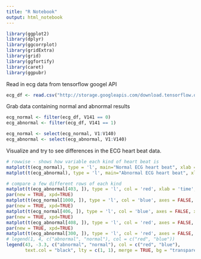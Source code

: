 ```yaml
---
title: "R Notebook"
output: html_notebook
---
```




```r
library(ggplot2)
library(dplyr)
library(ggcorrplot)
library(gridExtra)
library(grid)
library(ggfortify)
library(caret)
library(ggpubr)
```


Read in ecg data from tensorflow googel API
```r
ecg_df <- read.csv("http://storage.googleapis.com/download.tensorflow.org/data/ecg.csv", header = FALSE)

```

Grab data containing normal and abnormal results
```r
ecg_normal <- filter(ecg_df, V141 == 0)
ecg_abnormal <- filter(ecg_df, V141 == 1)

ecg_normal <- select(ecg_normal, V1:V140)
ecg_abnormal <- select(ecg_abnormal, V1:V140)
```

Visualize and try to see differences in the ECG heart beat data.
```r
# rowwise - shows how variable each kind of heart beat is
matplot(t(ecg_normal), type = 'l', main="Normal ECG heart beat", xlab = "time", ylab = "variation")
matplot(t(ecg_abnormal), type = 'l', main="Abnormal ECG heart beat", xlab = "time", ylab = "variation")
```

```r
# compare a few different rows of each kind
matplot(t(ecg_abnormal[403, ]), type = 'l', col = 'red', xlab = 'time', ylab = 'variation', main="Normal vs. Abnormal Heart Beats")
par(new = TRUE, xpd=TRUE)
matplot(t(ecg_normal[1000, ]), type = 'l', col = 'blue', axes = FALSE, xlab = "", ylab = "")
par(new = TRUE, xpd=TRUE)
matplot(t(ecg_normal[406, ]), type = 'l', col = 'blue', axes = FALSE, xlab = "", ylab = "")
par(new = TRUE, xpd=TRUE)
matplot(t(ecg_abnormal[408, ]), type = 'l', col = 'red', axes = FALSE, xlab = "", ylab = "")
par(new = TRUE, xpd=TRUE)
matplot(t(ecg_abnormal[300, ]), type = 'l', col = 'red', axes = FALSE, xlab = "", ylab = "")
# legend(1, 4, c("abnormal", "normal"), col = c("red", "blue"))
legend(43, -3.3, c("abnormal", "normal"), col = c("red", "blue"),
       text.col = "black", lty = c(1, 1), merge = TRUE, bg = "transparent")

```




























